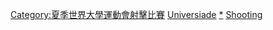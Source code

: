 {{Navbox
| name = 夏季世界大學運動會射擊比賽
| title = 夏季世界大學運動會射擊比賽
| state = {{{state|autocollapse}}}
| listclass = hlist
| titlestyle = background:#BFD7FF;
| image = [[File:Shooting pictogram.svg|50px|right]]
| list1 =
* [[2007年夏季世界大學運動會射擊比賽|2007]]
* <span style="color:#aaa">2009</span>
* [[2011年夏季世界大學運動會射擊比賽|2011]]
* [[2013年夏季世界大學運動會射擊比賽|2013]]
* [[2015年夏季世界大學運動會射擊比賽|2015]]
* <span style="color:#aaa">2017</span>
* [[2019年夏季世界大學運動會射擊比賽|2019]]
| belowstyle = background:#BFD7FF;
}}<includeonly>[[Category:夏季世界大學運動會射擊比賽‎]]</includeonly><noinclude>
{{collapsible option}}
[[Category:射擊導航模板|Universiade]]
[[Category:夏季世界大學運動會射擊比賽‎|*]]
[[Category:世界大學運動會導航模板|Shooting]]
</noinclude>